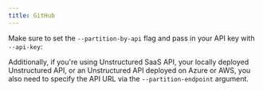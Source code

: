 ```yaml
---
title: GitHub
---
```


<SharedContentGitHub/>

Make sure to set the `--partition-by-api` flag and pass in your API key with `--api-key`:


<CodeGroup>

  <GitHubAPISh />

  <GitHubAPIPy />

</CodeGroup>

Additionally, if you're using Unstructured SaaS API, your locally deployed Unstructured API, or an Unstructured API
deployed on Azure or AWS, you also need to specify the API URL via the `--partition-endpoint` argument.